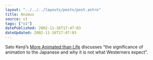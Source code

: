 ```yaml
---
layout: "../../../layouts/posts/post.astro"
title: Animus
source: v1
tags: ["v1"]
datePublished: 2002-11-16T17:47:03
dateUpdated: 2002-11-16T17:47:03
---
```


Sato Kenji&#8217;s [More Animated than Life][1] discusses &#8220;the significance of animation to the Japanese and why it is not what Westerners expect&#8221;.

[1]: http://www.kampo.co.jp/kyoto-journal/media/animated.html
